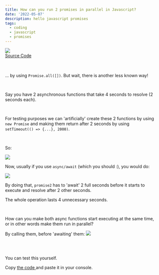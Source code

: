 ```yaml
---
title: How can you run 2 promises in parallel in Javascript?
date: '2022-05-07'
description: hello javascript promises
tags:
  - coding
  - javascript
  - promises
---
```


<img src="/images/posts/promises.png" />

<br />

<a href="https://github.com/Nderim1/javascript/blob/main/promises.js" target="_blank">
  <span class='link'>Source Code</span>
</a>

<br />
<br />
<br />

... by using `Promise.all([])`.
But wait, there is another less known way!

<br />

Say you have 2 asynchronous functions that take 4 seconds to resolve (2 seconds each).

<br />

For testing purposes we can 'artificially' create these 2 functions by using `new Promise`
and making them return after 2 seconds by using `setTimeout(() => {...}, 2000)`.

<br />

So:

<img src="/images/posts/promises2.png" />

<br />

Now, usually if you use `async/await` (which you should :), you would do:

<img src="/images/posts/promises3.png" />

<br />

By doing that, `promise2` has to 'await' 2 full seconds before it starts to execute and resolve after 2 other seconds.

The whole operation lasts 4 unnecessary seconds.

<br />

How can you make both async functions start executing at the same time, or in other words make them run in parallel?

By calling them, before 'awaiting' them:
<img src="/images/posts/promises4.png" />

<br />
<br />

You can test this yourself.

Copy <a href="https://github.com/Nderim1/javascript/blob/main/promises.js" target="_blank">
  <span class='postLink'>the code</span>
</a> and paste it in your console.

